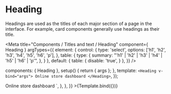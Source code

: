 

# Heading

Headings are used as the titles of each major section of a page in the interface.
For example, card components generally use headings as their title.

<Meta
  title="Components / Titles and text / Heading"
  component={ Heading }
  argTypes={{
    element: {
      control: {
        type: 'select',
        options: ['h1', 'h2', 'h3', 'h4', 'h5', 'h6', 'p'],
      },
      table: {
        type: {
          summary: "'h1' | 'h2' | 'h3' | 'h4' | 'h5' | 'h6' | 'p'",
        },
      }
    },
    default: {
      table: {
        disable: 'true',
      }
    },
  }}
/>

  components: { Heading },
  setup() { return { args }; },
  template: `
    <Heading v-bind="args">
      Online store dashboard
    </Heading>
  `,
});

<Canvas>
  <Story
    name="Heading"
    height="50px"
    parameters = {{
      docs: {
        source: {
          code: dedent`
            <Heading>Online store dashboard</Heading>
          `,
        },
      },
    }}
  >{Template.bind({})}</Story>
</Canvas>

<ArgsTable story="Heading" />
